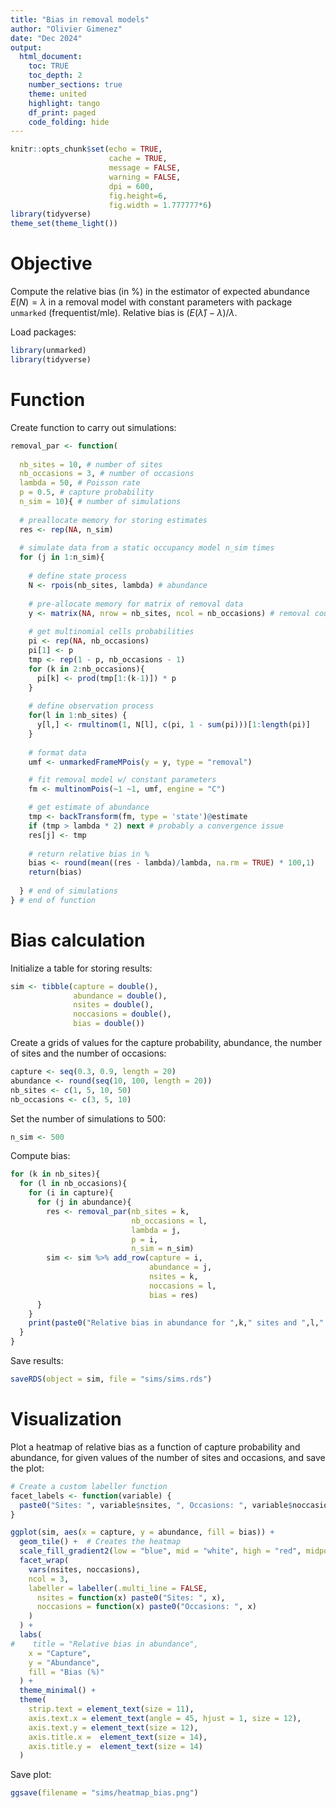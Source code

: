 ```yaml
---
title: "Bias in removal models"
author: "Olivier Gimenez"
date: "Dec 2024"
output: 
  html_document:
    toc: TRUE
    toc_depth: 2
    number_sections: true
    theme: united
    highlight: tango
    df_print: paged
    code_folding: hide
---
```


```r
knitr::opts_chunk$set(echo = TRUE, 
                      cache = TRUE, 
                      message = FALSE, 
                      warning = FALSE, 
                      dpi = 600, 
                      fig.height=6, 
                      fig.width = 1.777777*6)
library(tidyverse)
theme_set(theme_light())
```

# Objective

Compute the relative bias (in %) in the estimator of expected abundance $E(N) = \lambda$ in a removal model with constant parameters with package `unmarked` (frequentist/mle). Relative bias is $(E(\hat \lambda) - \lambda)/\lambda$.

Load packages:
```r
library(unmarked)
library(tidyverse)
```

# Function

Create function to carry out simulations:
```r
removal_par <- function(
    
  nb_sites = 10, # number of sites
  nb_occasions = 3, # number of occasions
  lambda = 50, # Poisson rate 
  p = 0.5, # capture probability
  n_sim = 10){ # number of simulations
  
  # preallocate memory for storing estimates
  res <- rep(NA, n_sim)
  
  # simulate data from a static occupancy model n_sim times
  for (j in 1:n_sim){
    
    # define state process
    N <- rpois(nb_sites, lambda) # abundance
    
    # pre-allocate memory for matrix of removal data
    y <- matrix(NA, nrow = nb_sites, ncol = nb_occasions) # removal counts
    
    # get multinomial cells probabilities
    pi <- rep(NA, nb_occasions)
    pi[1] <- p
    tmp <- rep(1 - p, nb_occasions - 1)
    for (k in 2:nb_occasions){
      pi[k] <- prod(tmp[1:(k-1)]) * p
    }
    
    # define observation process
    for(l in 1:nb_sites) {
      y[l,] <- rmultinom(1, N[l], c(pi, 1 - sum(pi)))[1:length(pi)]
    }
    
    # format data
    umf <- unmarkedFrameMPois(y = y, type = "removal")

    # fit removal model w/ constant parameters
    fm <- multinomPois(~1 ~1, umf, engine = "C")

    # get estimate of abundance
    tmp <- backTransform(fm, type = 'state')@estimate
    if (tmp > lambda * 2) next # probably a convergence issue
    res[j] <- tmp
    
    # return relative bias in %
    bias <- round(mean((res - lambda)/lambda, na.rm = TRUE) * 100,1)
    return(bias)
    
  } # end of simulations
} # end of function
```

# Bias calculation

Initialize a table for storing results:
```r
sim <- tibble(capture = double(), 
              abundance = double(),
              nsites = double(),
              noccasions = double(),
              bias = double())
```

Create a grids of values for the capture probability, abundance, the number of sites and the number of occasions:
```r
capture <- seq(0.3, 0.9, length = 20)
abundance <- round(seq(10, 100, length = 20))
nb_sites <- c(1, 5, 10, 50)
nb_occasions <- c(3, 5, 10)
```

Set the number of simulations to 500:
```r
n_sim <- 500
```

Compute bias:
```r
for (k in nb_sites){
  for (l in nb_occasions){
    for (i in capture){
      for (j in abundance){
        res <- removal_par(nb_sites = k,
                           nb_occasions = l,
                           lambda = j,
                           p = i,
                           n_sim = n_sim)
        sim <- sim %>% add_row(capture = i,
                               abundance = j,
                               nsites = k,
                               noccasions = l,
                               bias = res)
      }
    }
    print(paste0("Relative bias in abundance for ",k," sites and ",l," occasions: done"))
  }
}
```

Save results:
```r
saveRDS(object = sim, file = "sims/sims.rds")
```

# Visualization

Plot a heatmap of relative bias as a function of capture probability and abundance, for given values of the number of sites and occasions, and save the plot:
```r
# Create a custom labeller function
facet_labels <- function(variable) {
  paste0("Sites: ", variable$nsites, ", Occasions: ", variable$noccasions)
}

ggplot(sim, aes(x = capture, y = abundance, fill = bias)) +
  geom_tile() +  # Creates the heatmap
  scale_fill_gradient2(low = "blue", mid = "white", high = "red", midpoint = 0) +
  facet_wrap(
    vars(nsites, noccasions),
    ncol = 3,
    labeller = labeller(.multi_line = FALSE, 
      nsites = function(x) paste0("Sites: ", x),
      noccasions = function(x) paste0("Occasions: ", x)
    )
  ) +  
  labs(
#    title = "Relative bias in abundance",
    x = "Capture",
    y = "Abundance",
    fill = "Bias (%)"
  ) +
  theme_minimal() +
  theme(
    strip.text = element_text(size = 11),  
    axis.text.x = element_text(angle = 45, hjust = 1, size = 12), 
    axis.text.y = element_text(size = 12),
    axis.title.x =  element_text(size = 14),
    axis.title.y =  element_text(size = 14)
  )
```

Save plot:
```r
ggsave(filename = "sims/heatmap_bias.png")
```


